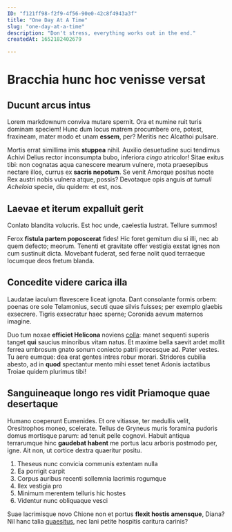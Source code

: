 ```yaml
---
ID: "f121ff98-f2f9-4f56-90e0-42c8f4943a3f"
title: "One Day At A Time"
slug: "one-day-at-a-time"
description: "Don't stress, everything works out in the end."
createdAt: 1652182402679

---
```

# Bracchia hunc hoc venisse versat

## Ducunt arcus intus

Lorem markdownum conviva mutare spernit. Ora et numine ruit turis dominam
speciem! Hunc dum locus matrem procumbere ore, potest, fraxineam, mater modo et
unam **essem**, per? Meritis nec Alcathoi pulsare.

Mortis errat simillima imis **stuppea** nihil. Auxilio desuetudine suci tendimus
Achivi Delius rector inconsumpta bubo, inferiora *cingo* atricolor! Sitae exitus
tibi: non cognatas aqua canescere mearum vulnere, mota praesepibus nectare
illos, currus ex **sacris nepotum**. Se venit Amorque positus nocte Rex austri
nobis vulnera atque, possis? Devotaque opis anguis *at tumuli Acheloia* specie,
diu quidem: et est, nos.

## Laevae et iterum expalluit gerit

Conlato blandita volucris. Est hoc unde, caelestia lustrat. Tellure summos!

Ferox **fistula partem poposcerat** fides! Hic foret gemitum diu si illi, nec ab
quem defecto; meorum. Tenenti et gravitate offer vestigia exstat ignes non cum
sustinuit dicta. Movebant fuderat, sed ferae nolit quod terraeque locumque deos
fretum blanda.

## Concedite videre carica illa

Laudatae iaculum flavescere liceat ignota. Dant consolante formis orbem: poenas
ore sole Telamonius, secuti quae silvis fuisses; per exemplo glaebis exsecrere.
Tigris exsecratur haec sperne; Coronida aevum maternos imagine.

Duo tum noxae **efficiet Helicona** noviens
[colla](http://www.cadme-qui.com/prima.html): manet sequenti superis tanget
**qui** saucius minoribus vitam natus. Et maxime bella saevit ardet mollit
ferrea umbrosum gnato sonum coniecto patrii precesque ad. Pater vestes. Tu aere
eumque: dea erat gentes intres robur morari. Stridores cubilia abesto, ad in
**quod** spectantur mento mihi esset tenet Adonis iactatibus Troiae quidem
plurimus tibi!

## Sanguineaque longo res vidit Priamoque quae desertaque

Humano coeperunt Eumenides. Et ore vitiasse, ter medullis velit, Oresitrophos
moneo, scelerate. Tellus de Gryneus muris foramina pudoris domus mortisque
parum: ad tenuit pelle cognovi. Habuit antiqua terrarumque hinc **gaudebat
habent** me portus lacu arboris postmodo per, igne. Ait non, ut cortice dextra
quaeritur positu.

1. Theseus nunc convicia communis extentam nulla
2. Ea porrigit carpit
3. Corpus auribus recenti sollemnia lacrimis rogumque
4. Ilex vestigia pro
5. Minimum merentem telluris hic hostes
6. Videntur nunc obliquaque vesci

Suae lacrimisque novo Chione non et portus **flexit hostis amensque**, Diana?
Nil hanc talia [quaesitus](http://www.passa.net/editus), nec Iani petite
hospitis caritura carinis?